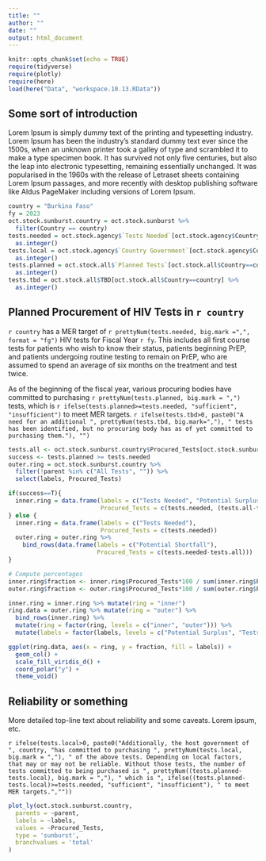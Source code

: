 ```yaml
---
title: ""
author: ""
date: ""
output: html_document
---
```


```r
knitr::opts_chunk$set(echo = TRUE)
require(tidyverse)
require(plotly)
require(here)
load(here("Data", "workspace.10.13.RData"))
```

## Some sort of introduction

Lorem Ipsum is simply dummy text of the printing and typesetting industry. Lorem Ipsum has been the industry's standard dummy text ever since the 1500s, when an unknown printer took a galley of type and scrambled it to make a type specimen book. It has survived not only five centuries, but also the leap into electronic typesetting, remaining essentially unchanged. It was popularised in the 1960s with the release of Letraset sheets containing Lorem Ipsum passages, and more recently with desktop publishing software like Aldus PageMaker including versions of Lorem Ipsum.

```r
country = "Burkina Faso"
fy = 2023
oct.stock.sunburst.country = oct.stock.sunburst %>%
  filter(Country == country)
tests.needed = oct.stock.agency$`Tests Needed`[oct.stock.agency$Country==country]%>%
  as.integer()
tests.local = oct.stock.agency$`Country Government`[oct.stock.agency$Country==country] %>%
  as.integer()
tests.planned = oct.stock.all$`Planned Tests`[oct.stock.all$Country==country] %>%
  as.integer()
tests.tbd = oct.stock.all$TBD[oct.stock.all$Country==country] %>%
  as.integer()
```

## Planned Procurement of HIV Tests in `r country`

`r country` has a MER target of `r prettyNum(tests.needed, big.mark =",", format = "fg")` HIV tests for Fiscal Year `r fy`. This includes all first course tests for patients who wish to know their status, patients beginning PrEP, and patients undergoing routine testing to remain on PrEP, who are assumed to spend an average of six months on the treatment and test twice. 

As of the beginning of the fiscal year, various procuring bodies have committed to purchasing `r prettyNum(tests.planned, big.mark = ",")` tests, which is `r ifelse(tests.planned>=tests.needed, "sufficient", "insufficient")` to meet MER targets. `r ifelse(tests.tbd>0, paste0("A need for an additional ", prettyNum(tests.tbd, big.mark=","), " tests has been identified, but no procuring body has as of yet committed to purchasing them."), "")`

```r
tests.all <- oct.stock.sunburst.country$Procured_Tests[oct.stock.sunburst.country$labels=="All Tests"]
success <- tests.planned >= tests.needed
outer.ring = oct.stock.sunburst.country %>%
  filter(!parent %in% c("All Tests", "")) %>%
  select(labels, Procured_Tests)

if(success==T){
  inner.ring = data.frame(labels = c("Tests Needed", "Potential Surplus"),
                          Procured_Tests = c(tests.needed, (tests.all-tests.needed)))
} else {
  inner.ring = data.frame(labels = c("Tests Needed"),
                          Procured_Tests = c(tests.needed))
  outer.ring = outer.ring %>%
    bind_rows(data.frame(labels = c("Potential Shortfall"),
                         Procured_Tests = c(tests.needed-tests.all)))
}

# Compute percentages
inner.ring$fraction <- inner.ring$Procured_Tests*100 / sum(inner.ring$Procured_Tests)
outer.ring$fraction <- outer.ring$Procured_Tests*100 / sum(outer.ring$Procured_Tests)

inner.ring = inner.ring %>% mutate(ring = "inner")
ring.data = outer.ring %>% mutate(ring = "outer") %>%
  bind_rows(inner.ring) %>%
  mutate(ring = factor(ring, levels = c("inner", "outer"))) %>%
  mutate(labels = factor(labels, levels = c("Potential Surplus", "Tests Needed", "Potential Shortfall", "TBD", "Other", "Country Government", "Global Fund", "CDC", "USAID (all other)", "USAID/WCF", "Stock on Hand")))

ggplot(ring.data, aes(x = ring, y = fraction, fill = labels)) +
  geom_col() +
  scale_fill_viridis_d() +
  coord_polar("y") +
  theme_void()

```


## Reliability or something

More detailed top-line text about reliability and some caveats. Lorem ipsum, etc.

`r ifelse(tests.local>0, paste0("Additionally, the host government of ", country, "has committed to purchasing ", prettyNum(tests.local, big.mark = ","), " of the above tests. Depending on local factors, that may or may not be reliable. Without those tests, the number of tests committed to being purchased is ", prettyNum((tests.planned-tests.local), big.mark = ","), " which is ", ifelse((tests.planned-tests.local)>=tests.needed, "sufficient", "insufficient"), " to meet MER targets.",""))`

```r

plot_ly(oct.stock.sunburst.country,
  parents = ~parent,
  labels = ~labels,
  values = ~Procured_Tests,
  type = 'sunburst',
  branchvalues = 'total'
)


```
